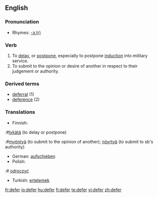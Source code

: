 ==English==

===Pronunciation===
*Rhymes: [[Rhymes:English:-ɜː(r)|-ɜː(r)]]

===Verb===
{{en-verb|defer|r|ing}}

# To [[delay]], or [[postpone]], especially to postpone [[induction]] into military service.
# To submit to the opinion or desire of another in respect to their judgement or authority.

===Derived terms===
*[[deferral]] (1)
*[[deference]] (2)

===Translations===
{{rfc-trans}}
{{top}}
*Finnish:
:#[[lykätä]] (to delay or postpone)
:#[[myöntyä]] (to submit to the opinion of another); [[nöyrtyä]] (to submit to sb's authority)
*German: [[aufschieben]]
*Polish:
:# [[odroczyć]]
*Turkish: [[ertelemek]]
{{mid}}
{{bottom}}

[[fr:defer]]
[[io:defer]]
[[hu:defer]]
[[fi:defer]]
[[te:defer]]
[[vi:defer]]
[[zh:defer]]